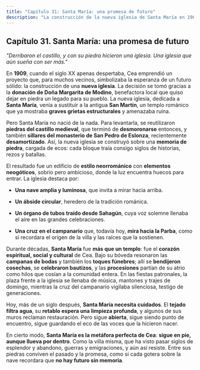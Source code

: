 ```yaml
---
title: "Capítulo 31: Santa María: una promesa de futuro"
description: "La construcción de la nueva iglesia de Santa María en 1909 como símbolo de esperanza y su estado actual."
---
```


## **Capítulo 31. Santa María: una promesa de futuro**

*"Derribaron el castillo, y con su piedra hicieron una iglesia. Una iglesia que aún sueña con ser más."*

En **1909**, cuando el siglo XX apenas despertaba, Cea emprendió un proyecto que, para muchos vecinos, simbolizaba la esperanza de un futuro sólido: la construcción de una **nueva iglesia**. La decisión se tomó gracias a la **donación de Doña Margarita de Modino**, benefactora local que quiso dejar en piedra un legado para su pueblo. La nueva iglesia, dedicada a **Santa María**, venía a sustituir a la antigua **San Martín**, un templo románico que ya mostraba **graves grietas estructurales** y amenazaba ruina.

Pero Santa María no nació de la nada. Para levantarla, se reutilizaron **piedras del castillo medieval**, que terminó de **desmoronarse** entonces, y también **sillares del monasterio de San Pedro de Eslonza**, recientemente **desamortizado**. Así, la nueva iglesia se construyó sobre una **memoria de piedra**, cargada de ecos: cada bloque traía consigo siglos de historias, rezos y batallas.

El resultado fue un edificio de **estilo neorrománico** con **elementos neogóticos**, sobrio pero ambicioso, donde la luz encuentra huecos para entrar. La iglesia destaca por:

* **Una nave amplia y luminosa**, que invita a mirar hacia arriba.

* **Un ábside circular**, heredero de la tradición románica.

* **Un órgano de tubos traído desde Sahagún**, cuya voz solemne llenaba el aire en las grandes celebraciones.

* **Una cruz en el campanario** que, todavía hoy, **mira hacia la Parba**, como si recordara el origen de la villa y las raíces que la sostienen.

Durante décadas, **Santa María** fue **más que un templo**: fue el **corazón espiritual, social y cultural** de Cea. Bajo su bóveda resonaron las **campanas de bodas** y también los **toques fúnebres**; allí se **bendijeron cosechas**, se **celebraron bautizos**, y las **procesiones** partían de su atrio como hilos que cosían a la comunidad entera. En las fiestas patronales, la plaza frente a la iglesia se llenaba de música, mantones y trajes de domingo, mientras la cruz del campanario vigilaba silenciosa, testigo de generaciones.

Hoy, más de un siglo después, **Santa María necesita cuidados**. El **tejado filtra agua**, su **retablo espera una limpieza profunda**, y algunos de sus muros reclaman restauración. Pero sigue **abierta**, sigue siendo punto de encuentro, sigue guardando el eco de las voces que la hicieron nacer.

En cierto modo, **Santa María es la metáfora perfecta de Cea**: **sigue en pie, aunque llueva por dentro**. Como la villa misma, que ha visto pasar siglos de esplendor y abandono, guerras y emigraciones, y aún así resiste. Entre sus piedras conviven el pasado y la promesa, como si cada gotera sobre la nave recordara que **no hay futuro sin memoria**.